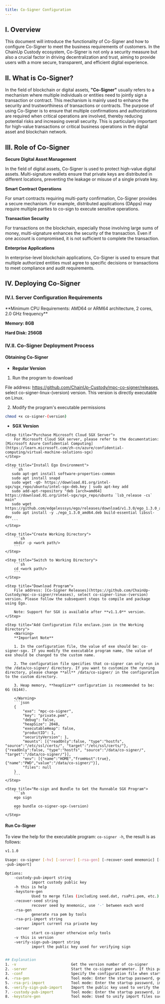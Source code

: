 ```yaml
---
title: Co-Signer Configuration
---
```


## I. Overview

This document will introduce the functionality of Co-Signer and how to configure Co-Signer to meet the business requirements of customers. In the ChainUp Custody ecosystem, Co-Signer is not only a security measure but also a crucial factor in driving decentralization and trust, aiming to provide users with a more secure, transparent, and efficient digital experience.

## II. What is Co-Signer?

In the field of blockchain or digital assets, **"Co-Signer"** usually refers to a mechanism where multiple individuals or entities need to jointly sign a transaction or contract. This mechanism is mainly used to enhance the security and trustworthiness of transactions or contracts. The purpose of using Co-Signer is to ensure that multiple confirmations and authorizations are required when critical operations are involved, thereby reducing potential risks and increasing overall security. This is particularly important for high-value transactions or critical business operations in the digital asset and blockchain network.

## III. Role of Co-Signer

**Secure Digital Asset Management**

In the field of digital assets, Co-Signer is used to protect high-value digital assets. Multi-signature wallets ensure that private keys are distributed in different locations, preventing the leakage or misuse of a single private key.

**Smart Contract Operations**

For smart contracts requiring multi-party confirmation, Co-Signer provides a secure mechanism. For example, distributed applications (DApps) may require multiple parties to co-sign to execute sensitive operations.

**Transaction Security**

For transactions on the blockchain, especially those involving large sums of money, multi-signature enhances the security of the transaction. Even if one account is compromised, it is not sufficient to complete the transaction.

**Enterprise Applications**

In enterprise-level blockchain applications, Co-Signer is used to ensure that multiple authorized entities must agree to specific decisions or transactions to meet compliance and audit requirements.

## IV. Deploying Co-Signer

### IV.I. Server Configuration Requirements

<Tip>
**Minimum CPU Requirements: AMD64 or ARM64 architecture, 2 cores, 2.0 GHz frequency**

**Memory: 8GB**

**Hard Disk: 256GB**
</Tip>

### IV.II. Co-Signer Deployment Process

#### Obtaining Co-Signer

- **Regular Version**

1. Run the program to download  

  File address: https://github.com/ChainUp-Custody/mpc-co-signer/releases, select co-signer-linux-(version) version. This version is directly executable on Linux.

2. Modify the program's executable permissions

```sh
chmod +x co-signer-(version)
```

- **SGX Version**
<Steps>

    <Step title="Purchase Microsoft Cloud SGX Server">
        For Microsoft Cloud SGX server, please refer to the documentation: [Microsoft Azure Confidential Computing](https://learn.microsoft.com/zh-cn/azure/confidential-computing/virtual-machine-solutions-sgx)
    </Step>

    <Step title="Install Ego Environment">
       ```sh
       sudo apt-get install software-properties-common
       sudo apt install snapd
       sudo wget -qO- https://download.01.org/intel-sgx/sgx_repo/ubuntu/intel-sgx-deb.key | sudo apt-key add
       sudo add-apt-repository "deb [arch=amd64] https://download.01.org/intel-sgx/sgx_repo/ubuntu `lsb_release -cs` main"
       sudo wget https://github.com/edgelesssys/ego/releases/download/v1.3.0/ego_1.3.0_amd64.deb
       sudo apt install -y ./ego_1.3.0_amd64.deb build-essential libssl-dev
       ```
    </Step>

    <Step title="Create Working Directory">
        ```sh
        mkdir -p <work path/>
        ```
    </Step>

    <Step title="Switch to Working Directory">
        ```sh
        cd <work path/>
        ```
    </Step>

    <Step title="Download Program">
        File address: [Co-Signer Releases](https://github.com/ChainUp-Custody/mpc-co-signer/releases), select co-signer-linux-(version) version. Please follow the subsequent steps to compile and package using Ego.

        Note: Support for SGX is available after **v1.1.0** version.
    </Step>

    <Step title="Add Configuration File enclave.json in the Working Directory">
        <Warning>
        **Important Note**

        1. In the configuration file, the value of exe should be: co-signer-sgx. If you modify the executable program name, the value of exe should be changed to the custom name.

        2. The configuration file specifies that co-signer can only run in the /data/co-signer/ directory. If you want to customize the running directory, please change **all** /data/co-signer/ in the configuration to the custom directory.

        3. Heap memory, **heapSize** configuration is recommended to be: 6G (6144).

        </Warning>
        ```json
        {
            "exe": "mpc-co-signer",
            "key": "private.pem",
            "debug": false,
            "heapSize": 2048,
            "executableHeap": false,
            "productID": 1,
            "securityVersion": 1,
            "mounts": [{"readOnly":false, "type":"hostfs", "source":"/etc/ssl/certs/", "target":"/etc/ssl/certs/"},{"readOnly":false, "type":"hostfs", "source":"/data/co-signer/", "target":"/data/co-signer/"}],
            "env": [{"name":"HOME","fromHost":true},{"name":"PWD","value":"/data/co-signer/"}],
            "files": null
        }
        ```
    </Step>

    <Step title="Re-sign and Bundle to Get the Runnable SGX Program">
        ```sh
        ego sign

        ego bundle co-signer-sgx-(version)
        ```
    </Step>

</Steps>


#### Run Co-Signer

To view the help for the executable program: `co-signer -h`, the result is as follows:

```sh
v1.1.0

Usage: co-signer [-hv] [-server] [-rsa-gen] [-recover-seed mnemonic] [-rsa-pri-import rsa private key] [-verify-sign-pub-import develop rsa public key to verify unsign transaction] [-keystore-gen] [-custody
-pub-import]

Options:
    -custody-pub-import string
            import custody public key
    -h this is help
    -keystore-gen
            Used to merge files (including seed.dat, rsaPri.pem, etc.) to generate a new keystore.json file
    -recover-seed string
            recover seed by mnemonic, use '-' between each word
    -rsa-gen
            generate rsa pem by tools
    -rsa-pri-import string
            import current rsa private key
    -server
            start co-signer otherwise only tools
    -v this is version
    -verify-sign-pub-import string
            import the public key used for verifying sign


## Explanation
1. -v                         Get the version number of co-signer
2. -server                    Start the co-signer parameter. If this parameter is not used during startup, it is in tool mode.
3. -conf                      Specify the configuration file when starting co-signer, default: ./conf/config.yaml
4. -rsa-gen                   Tool mode: Enter the startup password, generate an encrypted private key and an unencrypted public key, and generate it to the keystore.json file.
5. -rsa-pri-import            Tool mode: Enter the startup password, import the existing rsa private key, generate the encrypted rsa private key file (import only the private key), and generate it to the keystore.json file.
6. -verify-sign-pub-import    Import the public key used to verify the sign of the customer (sign), and generate it to the keystore.json file. After importing, co-signer will verify the withdrawal and web3 customer sign (sign), and the sign generation method is detailed in the API documentation.
7. -custody-pub-import        Tool mode: Enter the startup password, import the public key of custody, and generate it to the keystore.json file.
8. -keystore-gen              Tool mode: Used to unify import files such as seed.dat, rsaPri.pem, rsaPub.pem in v1.0.x version into the keystore.json file.
